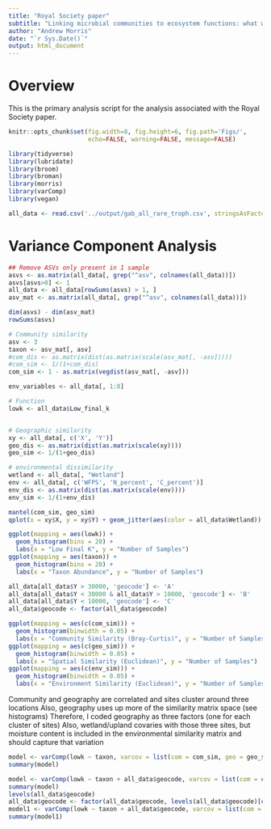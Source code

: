 ```yaml
---
title: "Royal Society paper"
subtitle: "Linking microbial communities to ecosystem functions: what we can learn from genotype-phenotype mapping in organisms"
author: "Andrew Morris"
date: "`r Sys.Date()`"
output: html_document
---
```


# Overview

This is the primary analysis script for the analysis associated with the Royal Society
paper. 

```r
knitr::opts_chunk$set(fig.width=8, fig.height=6, fig.path='Figs/',
                      echo=FALSE, warning=FALSE, message=FALSE)
```

```r

library(tidyverse)
library(lubridate)
library(broom)
library(broman)
library(morris)
library(varComp)
library(vegan)

```

```r

all_data <- read.csv('../output/gab_all_rare_troph.csv', stringsAsFactors = FALSE)

```


# Variance Component Analysis

```r

## Remove ASVs only present in 1 sample
asvs <- as.matrix(all_data[, grep("^asv", colnames(all_data))])
asvs[asvs>0] <- 1
all_data <- all_data[rowSums(asvs) > 1, ]
asv_mat <- as.matrix(all_data[, grep("^asv", colnames(all_data))])

dim(asvs) - dim(asv_mat)
rowSums(asvs)

# Community similarity
asv <- 3
taxon <- asv_mat[, asv]
#com_dis <- as.matrix(dist(as.matrix(scale(asv_mat[, -asv]))))
#com_sim <- 1/(1+com_dis)
com_sim <- 1 - as.matrix(vegdist(asv_mat[, -asv]))

env_variables <- all_data[, 1:8]

# Function
lowk <- all_data$Low_final_k


# Geographic similarity
xy <- all_data[, c('X', 'Y')]
geo_dis <- as.matrix(dist(as.matrix(scale(xy))))
geo_sim <- 1/(1+geo_dis)

# environmental dissimilarity
wetland <- all_data[, "Wetland"]
env <- all_data[, c('WFPS', 'N_percent', 'C_percent')]
env_dis <- as.matrix(dist(as.matrix(scale(env))))
env_sim <- 1/(1+env_dis)

```

```r

mantel(com_sim, geo_sim)
qplot(x = xy$X, y = xy$Y) + geom_jitter(aes(color = all_data$Wetland))

ggplot(mapping = aes(lowk)) + 
  geom_histogram(bins = 20) + 
  labs(x = "Low Final K", y = "Number of Samples")
ggplot(mapping = aes(taxon)) + 
  geom_histogram(bins = 20) + 
  labs(x = "Taxon Abundance", y = "Number of Samples")

all_data[all_data$Y > 30000, 'geocode'] <- 'A'
all_data[all_data$Y < 30000 & all_data$Y > 10000, 'geocode'] <- 'B'
all_data[all_data$Y < 10000, 'geocode'] <- 'C'
all_data$geocode <- factor(all_data$geocode)

ggplot(mapping = aes(c(com_sim))) + 
  geom_histogram(binwidth = 0.05) + 
  labs(x = "Community Similarity (Bray-Curtis)", y = "Number of Samples")
ggplot(mapping = aes(c(geo_sim))) + 
  geom_histogram(binwidth = 0.05) + 
  labs(x = "Spatial Similarity (Euclidean)", y = "Number of Samples")
ggplot(mapping = aes(c(env_sim))) + 
  geom_histogram(binwidth = 0.05) + 
  labs(x = "Environment Similarity (Euclidean)", y = "Number of Samples")

```

Community and geography are correlated and sites cluster around three locations
Also, geography uses up more of the similarity matrix space (see histograms)
Therefore, I coded geography as three factors (one for each cluster of sites)
Also, wetland/upland covaries with those three sites, but moisture content is
included in the environmental similarity matrix and should capture that variation

```r

model <- varComp(lowk ~ taxon, varcov = list(com = com_sim, geo = geo_sim, env = env_sim) )
summary(model)

model <- varComp(lowk ~ taxon + all_data$geocode, varcov = list(com = com_sim, env = env_sim) )
summary(model)
levels(all_data$geocode)
all_data$geocode <- factor(all_data$geocode, levels(all_data$geocode)[c(2,3,1)])
model1 <- varComp(lowk ~ taxon + all_data$geocode, varcov = list(com = com_sim, env = env_sim) )
summary(model1)

```



